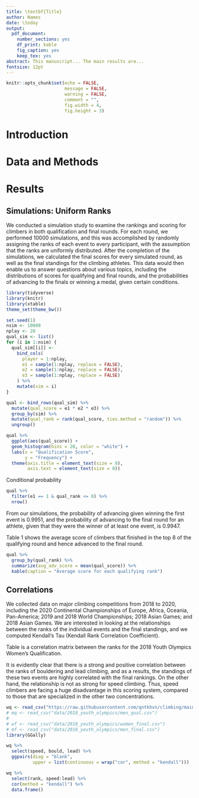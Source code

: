 ```yaml
---
title: \textbf{Title}
author: Names
date: \today
output:
  pdf_document: 
    number_sections: yes
    df_print: kable
    fig_caption: yes
    keep_tex: yes
abstract: This manuscript... The main results are...
fontsize: 12pt
---
```


<!-- | Author 1^[Corresponding author: Name, Dept, Univ, Email, etc.] , Author 2^[Name, etc.] , and Author 3^[Name, etc.] -->


```r
knitr::opts_chunk$set(echo = FALSE, 
                      message = FALSE, 
                      warning = FALSE,
                      comment = "",
                      fig.width = 4,
                      fig.height = 3)
```

# Introduction

# Data and Methods



# Results

## Simulations: Uniform Ranks

We conducted a simulation study to examine the rankings and scoring for climbers in both qualification and final rounds. For each round, we performed 10000 simulations, and this was accomplished by randomly assigning the ranks of each event to every participant, with the assumption that the ranks are uniformly distributed. After the completion of the simulations, we calculated the final scores for every simulated round, as well as the final standings for the climbing athletes. This data would then enable us to answer questions about various topics, including the distributions of scores for qualifying and final rounds, and the probabilities of advancing to the finals or winning a medal, given certain conditions.  

```r
library(tidyverse)
library(knitr)
library(xtable)
theme_set(theme_bw())
```

```r
set.seed(1)
nsim <- 10000
nplay <- 20
qual_sim <- list()
for (i in 1:nsim) {
  qual_sim[[i]] <-
    bind_cols(
      player = 1:nplay,
      e1 = sample(1:nplay, replace = FALSE),
      e2 = sample(1:nplay, replace = FALSE),
      e3 = sample(1:nplay, replace = FALSE)
    ) %>%
    mutate(sim = i)
}

qual <- bind_rows(qual_sim) %>% 
  mutate(qual_score = e1 * e2 * e3) %>% 
  group_by(sim) %>% 
  mutate(qual_rank = rank(qual_score, ties.method = "random")) %>%
  ungroup()
```

```r
qual %>%
  ggplot(aes(qual_score)) +
  geom_histogram(bins = 20, color = "white") + 
  labs(x = "Qualification Score",
       y = "Frequency") +
  theme(axis.title = element_text(size = 9),
        axis.text = element_text(size = 8))
```

Conditional probability

```r
qual %>%
  filter(e1 == 1 & qual_rank <= 8) %>%
  nrow()
```

From our simulations, the probability of advancing given winning the first event is 0.9951, and the probability of advancing to the final round for an athlete, given that they were the winner of at least one event, is 0.9947.


Table 1 shows the average score of climbers that finished in the top 8 of the qualifying round and hence advanced to the final round.


```r
qual %>% 
  group_by(qual_rank) %>% 
  summarize(avg_adv_score = mean(qual_score)) %>% 
  kable(caption = "Average score for each qualifying rank")
```


## Correlations

We collected data on major climbing competitions from 2018 to 2020, including the 2020 Continental Championships of Europe, Africa, Oceania, Pan-America; 2019 and 2018 World Championships; 2018 Asian Games; and 2018 Asian Games. We are interested in looking at the relationships between the ranks of the individual events and the final standings, and we computed Kendall’s Tau (Kendall Rank Correlation Coefficient).


Table is a correlation matrix between the ranks for the 2018 Youth Olympics Women's Qualification.

It is evidently clear that there is a strong and positive correlation between the ranks of bouldering and lead climbing, and as a results, the standings of these two events are highly correlated with the final rankings. On the other hand, the relationship is not as strong for speed climbing. Thus, speed climbers are facing a huge disadvantage in this scoring system, compared to those that are specialized in the other two concentrations. 

```r
wq <- read_csv("https://raw.githubusercontent.com/qntkhvn/climbing/main/data/2018_youth_olympics/women_qual.csv")
# mq <- read_csv("data/2018_youth_olympics/men_qual.csv")
# 
# wf <- read_csv("data/2018_youth_olympics/women_final.csv")
# mf <- read_csv("data/2018_youth_olympics/men_final.csv")
library(GGally)
```

```r
wq %>% 
  select(speed, bould, lead) %>% 
  ggpairs(diag = "blank",
          upper = list(continuous = wrap("cor", method = "kendall")))
```

```r
wq %>% 
  select(rank, speed:lead) %>% 
  cor(method = "kendall") %>% 
  data.frame()
```


